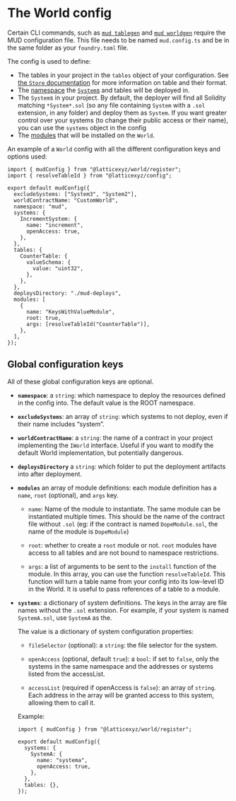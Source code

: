 # The World config

Certain CLI commands, such as [`mud tablegen`](/cli/tablegen) and [`mud worldgen`](/cli/worldgen) require the MUD configuration file.
This file needs to be named `mud.config.ts` and be in the same folder as your `foundry.toml` file.

The config is used to define:

- The tables in your project in the `tables` object of your configuration.
  See [the `Store` documentation](/store/tables) for more information on table and their format.
- The [namespace](/world/namespaces-access-control) the [`System`s](/world/systems) and tables will be deployed in.
- The `System`s in your project. 
  By default, the deployer will find all Solidity matching `*System*.sol` (so any file containing `System` with a `.sol` extension, in any folder) and deploy them as `System`. 
  If you want greater control over your systems (to change their public access or their name), you can use the `systems` object in the config
- The [modules](/world/modules) that will be installed on the `World`.

An example of a `World` config with all the different configuration keys and options used:

```tsx
import { mudConfig } from "@latticexyz/world/register";
import { resolveTableId } from "@latticexyz/config";

export default mudConfig({
  excludeSystems: ["System3", "System2"],
  worldContractName: "CustomWorld",
  namespace: "mud",
  systems: {
    IncrementSystem: {
      name: "increment",
      openAccess: true,
    },
  },
  tables: {
    CounterTable: {
      valueSchema: {
        value: "uint32",
      },
    },
  },
  deploysDirectory: "./mud-deploys",
  modules: [
    {
      name: "KeysWithValueModule",
      root: true,
      args: [resolveTableId("CounterTable")],
    },
  ],
});
```

## Global configuration keys

All of these global configuration keys are optional.

- **`namespace`**: a `string`: which namespace to deploy the resources defined in the config into. 
  The default value is the ROOT namespace.

- **`excludeSystems`**: an array of `string`: which systems to not deploy, even if their name includes “system”.

- **`worldContractName`**: a `string`: the name of a contract in your project implementing the `IWorld` interface.
  Useful if you want to modify the default World implementation, but potentially dangerous.
  
- **`deploysDirectory`** a `string`: which folder to put the deployment artifacts into after deployment.

- **`modules`** an array of module definitions: each module definition has a `name`, `root` (optional), and `args` key.

  - `name`: Name of the module to instantiate. The same module can be instantiated multiple times. This should be the name of the contract file without `.sol` (eg: if the contract is named `DopeModule.sol`, the name of the module is `DopeModule`)

  - `root`: whether to create a `root` module or not. `root` modules have access to all tables and are not bound to namespace restrictions.

  - `args`: a list of arguments to be sent to the `install` function of the module. In this array, you can use the function `resolveTableId`. This function will turn a table name from your config into its low-level ID in the World. It is useful to pass references of a table to a module.

- **`systems`**: a dictionary of system definitions. The keys in the array are file names without the `.sol` extension. For example, if your system is named `SystemA.sol`, use `SystemA` as the.

  The value is a dictionary of system configuration properties:

  - `fileSelector` (optional): a `string`: the file selector for the system.
  - `openAccess` (optional, default `true`): a `bool`: if set to `false`, only the systems in the same namespace and the addresses or systems listed from the accessList.

  - `accessList` (required if openAccess is `false`): an array of `string`. Each address in the array will be granted access to this system, allowing them to call it.

  Example:

  ```tsx
  import { mudConfig } from "@latticexyz/world/register";

  export default mudConfig({
    systems: {
      SystemA: {
        name: "systema",
        openAccess: true,
      },
    },
    tables: {},
  });
  ```
